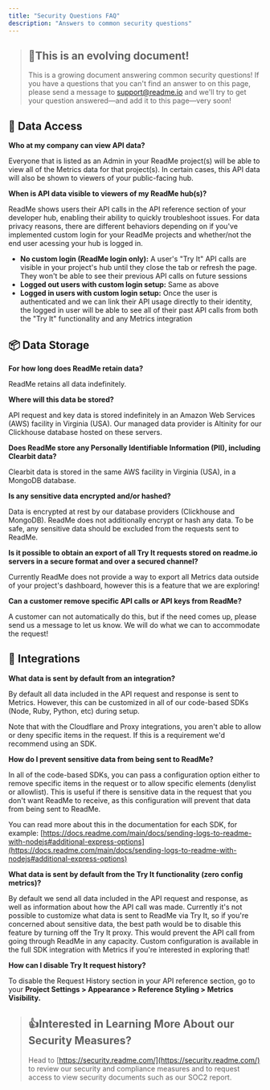 ```yaml
---
title: "Security Questions FAQ"
description: "Answers to common security questions"
---
```

> ## 📘This is an evolving document!
> 
> This is a growing document answering common security questions! If you have a questions that you can't find an answer to on this page, please send a message to [support@readme.io](mailto:support@readme.io)
>  and we'll try to get your question answered—and add it to this page—very soon!

## 🔎 Data Access

**Who at my company can view API data?**

Everyone that is listed as an Admin in your ReadMe project(s) will be able to view all of the Metrics data for that project(s). In certain cases, this API data will also be shown to viewers of your public-facing hub.

**When is API data visible to viewers of my ReadMe hub(s)?**

ReadMe shows users their API calls in the API reference section of your developer hub, enabling their ability to quickly troubleshoot issues. For data privacy reasons, there are different behaviors depending on if you've implemented custom login for your ReadMe projects and whether/not the end user acessing your hub is logged in.

*   **No custom login (ReadMe login only):** A user's "Try It" API calls are visible in your project's hub until they close the tab or refresh the page. They won't be able to see their previous API calls on future sessions
*   **Logged out users with custom login setup:** Same as above
*   **Logged in users with custom login setup:** Once the user is authenticated and we can link their API usage directly to their identity, the logged in user will be able to see all of their past API calls from both the "Try It" functionality and any Metrics integration

## 📦 Data Storage

**For how long does ReadMe retain data?**

ReadMe retains all data indefinitely.

**Where will this data be stored?**

API request and key data is stored indefinitely in an Amazon Web Services (AWS) facility in Virginia (USA). Our managed data provider is Altinity for our Clickhouse database hosted on these servers.

**Does ReadMe store any Personally Identifiable Information (PII), including Clearbit data?**

Clearbit data is stored in the same AWS facility in Virginia (USA), in a MongoDB database.

**Is any sensitive data encrypted and/or hashed?**

Data is encrypted at rest by our database providers (Clickhouse and MongoDB). ReadMe does not additionally encrypt or hash any data. To be safe, any sensitive data should be excluded from the requests sent to ReadMe.

**Is it possible to obtain an export of all Try It requests stored on readme.io servers in a secure format and over a secured channel?**

Currently ReadMe does not provide a way to export all Metrics data outside of your project's dashboard, however this is a feature that we are exploring!

**Can a customer remove specific API calls or API keys from ReadMe?**

A customer can not automatically do this, but if the need comes up, please send us a message to let us know. We will do what we can to accommodate the request!

## 🔌 Integrations

**What data is sent by default from an integration?**

By default all data included in the API request and response is sent to Metrics. However, this can be customized in all of our code-based SDKs (Node, Ruby, Python, etc) during setup.

Note that with the Cloudflare and Proxy integrations, you aren't able to allow or deny specific items in the request. If this is a requirement we'd recommend using an SDK.

**How do I prevent sensitive data from being sent to ReadMe?**

In all of the code-based SDKs, you can pass a configuration option either to remove specific items in the request or to allow specific elements (denylist or allowlist). This is useful if there is sensitive data in the request that you don't want ReadMe to receive, as this configuration will prevent that data from being sent to ReadMe.

You can read more about this in the documentation for each SDK, for example: [https://docs.readme.com/main/docs/sending-logs-to-readme-with-nodejs#additional-express-options](https://docs.readme.com/main/docs/sending-logs-to-readme-with-nodejs#additional-express-options)

**What data is sent by default from the Try It functionality (zero config metrics)?**

By default we send all data included in the API request and response, as well as information about how the API call was made. Currently it's not possible to customize what data is sent to ReadMe via Try It, so if you're concerned about sensitive data, the best path would be to disable this feature by turning off the Try It proxy. This would prevent the API call from going through ReadMe in any capacity. Custom configuration is available in the full SDK integration with Metrics if you're interested in exploring that!

**How can I disable Try It request history?**

To disable the Request History section in your API reference section, go to your **Project Settings > Appearance > Reference Styling > Metrics Visibility.**

> ## 👍Interested in Learning More About our Security Measures?
> 
> Head to [https://security.readme.com/](https://security.readme.com/)
>  to review our security and compliance measures and to request access to view security documents such as our SOC2 report.

